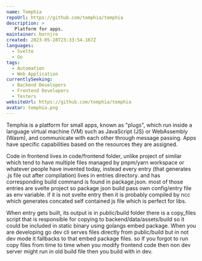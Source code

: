 ```yaml
---
name: Temphia
repoUrl: https://github.com/temphia/temphia
description: >
   Platform for apps. 
maintainer: bornjre
created: 2023-05-28T23:33:54.167Z
languages:
  - Svelte
  - Go
tags:
  - Automation
  - Web Application
currentlySeeking:
  - Backend Developers
  - Frontend Developers
  - Testers
websiteUrl: https://github.com/temphia/temphia
avatar: temphia.png
---
```


<Overview>

Temphia is a platform for small apps, known as "plugs", which run inside a language virtual machine (VM) such as JavaScript (JS) or WebAssembly (Wasm), and communicate with each other through message passing. Apps have specific capabilities based on the resources they are assigned.

</Overview>

<Contributing>

Code in frontend lives in code/frontend folder, unlike project of similar which tend to have multiple files managed by pnpm/yarn workspace or whatever people have invented today, instead every entry (that generates .js file out after compilation) lives in entries directory. and has corresponding build command is found in package.json. most of those entries are svelte project so package json build pass own config/entry file as env variable. if it is not svelte entry then it is probably compiled by ncc which generates concated self contained js file which is perfect for libs.

When entry gets built, its output is in public/build folder there is a copy_files script that is responsible for copying to backend/data/assets/build so it could be included in static binary using golangs embed package. When you are developing go dev cli serves files directly from public/build but in not dev mode it fallbacks to that embed package files. so if you forgot to run copy files from time to time when you modify frontend code then non dev server might run in old build file then you build with in dev.

</Contributing>
